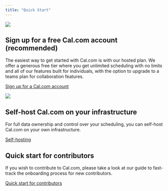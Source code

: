```yaml
---
title: "Quick Start"
---
```


<img src="/images/i1600x600-Z8AAymlAKVce_i4nxdb.png" />

## Sign up for a free Cal.com account (recommended)

The easiest way to get started with Cal.com is with our hosted plan. We offer a generous free tier where you get unlimited scheduling with no limits and all of our features built for individuals, with the option to upgrade to a teams plan for collaboration features.

<a href="/docs/introduction/quick-start/sign-up-for-a-cal.com-account">Sign up for a Cal.com account</a>

<img src="/images/i1600x600-Bt00AJE4uNcL_hiqcp9.png" />

## Self-host Cal.com on your infrastructure

For full data ownership and control over your scheduling, you can self-host Cal.com on your own infrastructure.

<a href="/docs/introduction/quick-start/self-hosting">Self-hosting</a>

## Quick start for contributors

If you wish to contribute to Cal.com, please take a look at our guide to fast-track the onboarding process for new contributors.

<a href="/docs/knowledgebase/contributors-guide/quick-start">Quick start for contributors</a>
